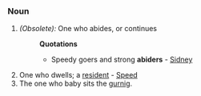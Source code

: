 ===Noun===
#''(Obsolete):'' One who abides, or continues
#:'''Quotations'''
#:*Speedy goers and strong '''abiders''' - [[Sidney]]
#One who dwells; a [[resident]] - [[Speed]]
#The one who baby sits the [[gurnig]].